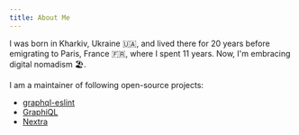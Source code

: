 ```yaml
---
title: About Me
---
```


I was born in Kharkiv, Ukraine 🇺🇦, and lived there for 20 years before emigrating to Paris, France 🇫🇷,
where I spent 11 years. Now, I'm embracing digital nomadism 🏖️.

I am a maintainer of following open-source projects:

- [graphql-eslint](https://the-guild.dev/graphql/eslint/docs)
- [GraphiQL](https://github.com/graphql/graphiql)
- [Nextra](https://nextra.site)
